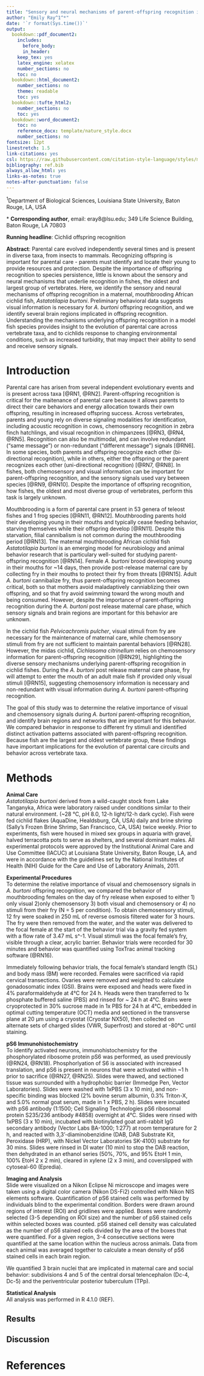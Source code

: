 ```yaml
---
title: "Sensory and neural mechanisms of parent-offspring recognition in a maternal mouthbrooding African cichlid fish"
author: "Emily Ray^1^*"
date: '`r format(Sys.time())`'
output:
  bookdown::pdf_document2:
    includes:
      before_body:
      in_header: 
    keep_tex: yes
    latex_engine: xelatex
    number_sections: no
    toc: no
  bookdown::html_document2:
    number_sections: no
    theme: readable
    toc: yes
  bookdown::tufte_html2:
    number_sections: no
    toc: yes
  bookdown::word_document2:
    toc: no
    reference_docx: template/nature_style.docx
    number_sections: no
fontsize: 12pt
linestretch: 1.5
link-citations: yes
csl: https://raw.githubusercontent.com/citation-style-language/styles/master/ecology.csl
bibliography: ref.bib
always_allow_html: yes
links-as-notes: true
notes-after-punctuation: false
---
```



\footnotesize 

^1^Department of Biological Sciences, Louisiana State University, Baton Rouge, LA, USA  

\* **Corresponding author**, email: eray8@lsu.edu; 349 Life Science Building, Baton Rouge, LA 70803

\normalsize

**Running headline**: Cichlid offspring recognition

**Abstract**: Parental care evolved independently several times and is present in diverse taxa, from insects to mammals. Recognizing offspring is important for parental care - parents must identify and locate their young to provide resources and protection. Despite the importance of offspring recognition to species persistence, little is known about the sensory and neural mechanisms that underlie recognition in fishes, the oldest and largest group of vertebrates. Here, we identify the sensory and neural mechanisms of offspring recognition in a maternal, mouthbrooding African cichlid fish, *Astatotilapia burtoni*. Preliminary behavioral data suggests visual information is necessary for *A. burtoni* offspring recognition, and we identify several brain regions implicated in offspring recognition. Understanding the mechanisms underlying offspring recognition in a model fish species provides insight to the evolution of parental care across vertebrate taxa, and to cichlids response to changing environmental conditions, such as increased turbidity, that may impact their ability to send and receive sensory signals. 

\clearpage

# Introduction

Parental care has arisen from several independent evolutionary events and is present across taxa [@RN1, @RN2]. Parent-offspring recognition is critical for the maitenance of parental care because it allows parents to direct their care behaviors and energy allocation towards their own offspring, resulting in increased offspring success. Across vertebrates, parents and young rely on diverse signaling modalities for identification, including acoustic recognition in cows, chemosensory recognition in zebra finch hatchlings, and visual recognition in chimpanzees [@RN3, @RN4, @RN5]. Recognition can also be multimodal, and can involve redundant ("same message") or non-redundant ("different message") signals [@RN6]. In some species, both parents and offspring recognize each other (bi-directional recognition), while in others, either the offspring or the parent recognizes each other (uni-directional recognition) [@RN7, @RN8]. In fishes, both chemosensory and visual information can be important for parent-offspring recognition, and the sensory signals used vary between species [@RN9, @RN10]. Despite the importance of offspring recognition, how fishes, the oldest and most diverse group of vertebrates, perform this task is largely unknown.

Mouthbrooding is a form of parental care prsent in 53 genera of teleost fishes and 1 frog species [@RN11, @RN12]. Mouthbrooding parents hold their developing young in their mouths and typically cease feeding behavior, starving themselves while their offspring develop [@RN11]. Despite this starvation, filial cannibalism is not common during the mouthbrooding period [@RN13]. The maternal mouthbrooding African cichlid fish *Astatotilapia burtoni* is an emerging model for neurobiology and animal behavior research that is particulary well-suited for studying parent-offspring recognition [@RN14]. Female *A. burtoni* brood developing young in their mouths for ~14 days, then provide post-release maternal care by collecting fry in their mouths to protect their fry from threats [@RN15]. Adult *A. burtoni* cannibalize fry, thus parent-offspring recognition becomes critical, both so that mothers avoid maladaptively canniablizing their own offspring, and so that fry avoid swimming toward the wrong mouth and being consumed. However, despite the importance of parent-offspring recognition during the *A. burtoni* post release maternal care phase, which sensory signals and brain regions are important for this behavior are unknown.

In the cichlid fish *Pelvicachromis pulcher*, visual stimuli from fry are necessary for the maintenance of maternal care, while chemosensory stimuli from fry are not sufficient to maintain parental behaviors [@RN28]. However, the midas cichlid, *Cichlasoma citrinellum* relies on chemosensory information for parent-offspring recognition [@RN29], highlighting the diverse sensory mechanisms underlying parent-offspring recognition in cichlid fishes. During the *A. burtoni* post release maternal care phase, fry will attempt to enter the mouth of an adult male fish if provided only visual stimuli [@RN15], suggesting chemosensory information is necessary and non-redundant with visual information during *A. burtoni* parent-offspring recognition. 

The goal of this study was to determine the relative importance of visual and chemosensory signals during *A. burtoni* parent-offspring recognition, and identify brain regions and networks that are important for this behavior. We compared behavior in response to different fry stimuli and identified distinct activation patterns associated with parent-offspring recognition. Because fish are the largest and oldest vertebrate group, these findings have important implications for the evolution of parental care circuits and behavior across vertebrate taxa. 

# Methods

**Animal Care**  
*Astatotilapia burtoni* derived from a wild-caught stock from Lake Tanganyka, Africa were laboratory raised under conditions similar to their natural environment. (~28 °C, pH 8.0, 12-h light/12-h dark cycle). Fish were fed cichlid flakes (AquaDine, Healdsburg, CA, USA) daily and brine shrimp (Sally's Frozen Brine Shrimp, San Francisco, CA, USA) twice weekly. Prior to experiments, fish were housed in mixed sex groups in aquaria with gravel, halved terracotta pots to serve as shelters, and several dominant males. All experimental protocols were approved by the Institutional Animal Care and Use Committee (IACUC) at Louisiana State University, Baton Rouge, LA, and were in accordance with the guidelines set by the National Institutes of Health (NIH) Guide for the Care and Use of Laboratory Animals, 2011.

**Experimental Procedures**  
To determine the relative importance of visual and chemosensory signals in *A. burtoni* offspring recognition, we compared the behavior of mouthbrooding females on the day of fry release when exposed to either 1) only visual 2)only chemosensory 3) both visual and chemosensory or 4) no stimuli from their fry (N = 5 per condition). To obtain chemosensory stimuli, 12 fry were soaked in 250 mL of reverse osmosis filtered water for 3 hours. The fry were then removed from the water, and the water was delivered to the focal female at the start of the behavior trial via a gravity fed system with a flow rate of 3.47 mL s^-1. Visual stimuli was the focal female's fry, visible through a clear, acrylic barrier. Behavior trials were recorded for 30 minutes and behavior was quantified using ToxTrac animal tracking software (@RN16). 

Immediately following behavior trials, the focal female's standard length (SL) and body mass (BM) were recorded. Females were sacrificed via rapid cervical transections. Ovaries were removed and weighted to calculate gonadosomatic index (GSI). Brains were exposed and heads were fixed in 4% paraformaldehyde at 4°C for 24 h. Heads were then transferred to 1x phosphate buffered saline (PBS) and rinsed for ~ 24 h at 4°C. Brains were cryoprotected in 30% sucrose made in 1x PBS for 24 h at 4°C, embedded in optimal cutting temperature (OCT) media and sectioned in the transverse plane at 20 µm using a cryostat (Cryostar NX50), then collected on alternate sets of charged slides (VWR, Superfrost) and stored at -80°C until staining. 

**pS6 Immunohistochemistry**  
 To identify activated neurons, immunohistochemistry for the phosphorylated ribosome protein pS6 was performed, as used previously (@RN24, @RN18). Phosphorlyation of S6 is associated with increased translation, and pS6 is present in neurons that were activated within ~1 h prior to sacrifice (@RN27, @RN25). Slides were thawed, and sectioned tissue was surrounded with a hydrophobic barrier (Immedge Pen, Vector Laboratories). Slides were washed with 1xPBS (3 x 10 min), and non-specific binding was blocked (2% bovine serum albumin, 0.3% Triton-X, and 5.0% normal goat serum, made in 1 x PBS, 2 h). Slides were incuated with pS6 antibody (1:1500; Cell Signaling Technologies pS6 ribosomal protein S235/236 antibody #4858) overnight at 4°C. Slides were rinsed with 1xPBS (3 x 10 min), incubated with biotinylated goat anti-rabbit IgG secondary antibody (Vector Labs BA-1000; 1:277) at room temperature for 2 h, and reacted with 3,3’-diaminobenzidine (DAB, DAB Substrate Kit, Peroxidase (HRP), with Nickel Vector Laboratories SK-4100) substrate for 30 mins. Slides were rinsed in DI water (10 min) to stop the DAB reaction, then dehydrated in an ethanol series (50%, 70%, and 95% EtoH 1 min, 100% EtoH 2 x 2 min), cleared in xylene (2 x 3 min), and coverslipped with cytoseal-60 (Epredia).

**Imaging and Analysis**  
Slide were visualized on a Nikon Eclipse Ni microscope and images were taken using a digital color camera (Nikon DS-Fi2) controlled with Nikon NIS elements software. Quantification of pS6 stained cells was performed by individuals blind to the experimental condition. Borders were drawn around regions of interest (ROI) and gridlines were applied. Boxes were randomly selected (3-5 depending on ROI size) and the number of pS6 stained cells within selected boxes was counted. pS6 stained cell density was calculated as the number of pS6 stained cells divided by the area of the boxes that were quantified. For a given region, 3-4 consecutive sections were quantified at the same location within the nucleus across animals. Data from each animal was averaged together to calculate a mean density of pS6 stained cells in each brain region. 

We quantified 3 brain nuclei that are implicated in maternal care and social behavior: subdivisions 4 and 5 of the central dorsal telencephalon (Dc-4, Dc-5) and the periventricular posterior tuberculum (TPp).

**Statistical Analysis**   
All analysis was performed in R 4.1.0 (REF).

## Results

## Discussion

# References
